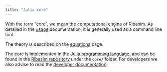 ```yaml
---
title: "Julia core"
---
```


With the term "core", we mean the computational engine of Ribasim. As detailed in the
[usage](usage.qmd) documentation, it is generally used as a command line tool.

The theory is described on the [equations](equations.qmd) page.

The core is implemented in the [Julia programming language](https://julialang.org/), and
can be found in the [Ribasim repository](https://github.com/Deltares/Ribasim) under the
`core/` folder. For developers we also advise to read the
[developer documentation](../developer/index.qmd).
